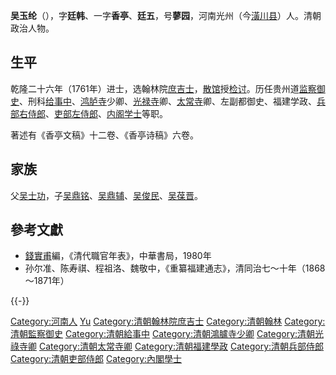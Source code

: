 '''吴玉纶'''（{{bd|1732年||1802年||Wu吳}}），字'''廷韩'''、一字'''香亭'''、'''廷五'''，号'''蓼园'''，河南光州（今[[潢川县|潢川县]]）人。清朝政治人物。

== 生平 ==
乾隆二十六年（1761年）进士，选翰林院[[庶吉士|庶吉士]]，[[散馆|散馆]]授[[检讨|检讨]]。历任贵州道[[监察御史|监察御史]]、刑科[[给事中|给事中]]、[[鸿胪寺|鸿胪寺]]少卿、[[光禄寺|光禄寺]]卿、[[太常寺|太常寺]]卿、左副都御史、福建学政、[[兵部右侍郎|兵部右侍郎]]、[[吏部左侍郎|吏部左侍郎]]、[[内阁学士|内阁学士]]等职。

著述有《香亭文稿》十二卷、《香亭诗稿》六卷。

==家族==
父[[吴士功|吴士功]]，子[[吴鼎铭|吴鼎铭]]、[[吴鼎辅|吴鼎辅]]、[[吴俊民|吴俊民]]、[[吴葆晋|吴葆晋]]。

==參考文獻==
*[[錢實甫|錢實甫]]編，《清代職官年表》，中華書局，1980年
*孙尔准、陈寿祺、程祖洛、魏敬中，《重纂福建通志》，清同治七～十年（1868～1871年）

{{-}}
{{start box}}
{{s-off}}
{{s-before|[[朱珪_(清朝)|朱珪]]}}
{{s-title|[[清朝福建學政列表|提督福建學政]]|<small>乾隆四十八年八月廿己卯（1783年9月16日）任</small>}}
{{s-after|[[陸錫熊|陸錫熊]]}}
{{end box}}

{{乾隆二十六年辛巳恩科殿試金榜}}

{{Authority control}}

{{DEFAULTSORT:Wu吳}}
[[Category:河南人|Category:河南人]]
[[Category:吳姓|Yu]]
[[Category:清朝翰林院庶吉士|Category:清朝翰林院庶吉士]]
[[Category:清朝翰林|Category:清朝翰林]]
[[Category:清朝監察御史|Category:清朝監察御史]]
[[Category:清朝給事中|Category:清朝給事中]]
[[Category:清朝鴻臚寺少卿|Category:清朝鴻臚寺少卿]]
[[Category:清朝光祿寺卿|Category:清朝光祿寺卿]]
[[Category:清朝太常寺卿|Category:清朝太常寺卿]]
[[Category:清朝福建學政|Category:清朝福建學政]]
[[Category:清朝兵部侍郎|Category:清朝兵部侍郎]]
[[Category:清朝吏部侍郎|Category:清朝吏部侍郎]]
[[Category:內閣學士|Category:內閣學士]]